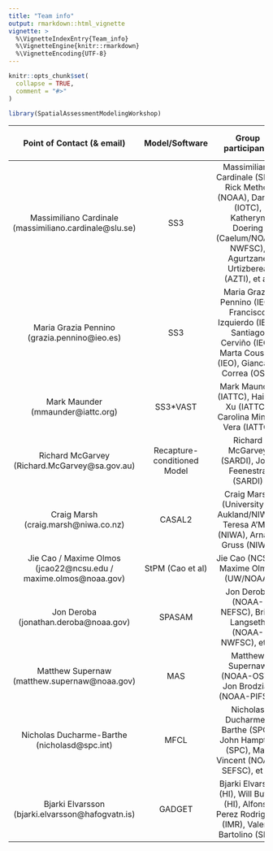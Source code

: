 ```yaml
---
title: "Team info"
output: rmarkdown::html_vignette
vignette: >
  %\VignetteIndexEntry{Team_info}
  %\VignetteEngine{knitr::rmarkdown}
  %\VignetteEncoding{UTF-8}
---
```


```r
knitr::opts_chunk$set(
  collapse = TRUE,
  comment = "#>"
)
```

```r
library(SpatialAssessmentModelingWorkshop)
```

|  Point of Contact (& email) | Model/Software | Group participants | Confirmed participation (Y/N) | Group timeline | Approach |
|:----------:|:------------:|:-----------:|:----------:|:------------:|:-----------:|
| Massimiliano Cardinale (massimiliano.cardinale@slu.se) | SS3 | Massimiliano Cardinale (SLU), Rick Methot (NOAA), Dan Fu (IOTC), Katheryn Doering (Caelum/NOAA-NWFSC), Agurtzane Urtizberea (AZTI), et al. | Y | ? | |
| Maria Grazia Pennino (grazia.pennino@ieo.es) | SS3 | Maria Grazia Pennino (IEO), Francisco Izquierdo (IEO), Santiago Cerviño (IEO), Marta Cousido (IEO), Giancarlo Correa (OSU) | Y | October 2021 - ... | |
| Mark Maunder (mmaunder@iattc.org) | SS3*VAST | Mark Maunder (IATTC), Haikun Xu (IATTC), Carolina Minte-Vera (IATTC) | Y | August 2021 - ... | |
| Richard McGarvey (Richard.McGarvey@sa.gov.au) | Recapture-conditioned Model | Richard McGarvey (SARDI), John Feenestra (SARDI) | Y | ? |
|  Craig Marsh (craig.marsh@niwa.co.nz) | CASAL2 | Craig Marsh (University of Aukland/NIWA), Teresa A'Mar (NIWA), Arnaud Gruss (NIWA) | Y | August 2021 - March 2022 | |
| Jie Cao / Maxime Olmos (jcao22@ncsu.edu / maxime.olmos@noaa.gov) | StPM (Cao et al) | Jie Cao (NCSU), Maxime Olmos (UW/NOAA) | Y | ? | |
| Jon Deroba (jonathan.deroba@noaa.gov) | SPASAM | Jon Deroba (NOAA-NEFSC), Brian Langseth (NOAA-NWFSC), et al | Y | ? | |
| Matthew Supernaw (matthew.supernaw@noaa.gov) | MAS | Matthew Supernaw (NOAA-OST), Jon Brodziak (NOAA-PIFSC) | Y | ? | |
| Nicholas Ducharme-Barthe (nicholasd@spc.int) | MFCL | Nicholas Ducharme-Barthe (SPC), John Hampton (SPC), Matt Vincent (NOAA-SEFSC), et al. | Y | October 2021-March 2022 | |
| Bjarki Elvarsson (bjarki.elvarsson@hafogvatn.is) | GADGET | Bjarki Elvarson (HI), Will Butler (HI), Alfonso Perez Rodriguez (IMR), Valerio Bartolino (SLU) | Y | October 2021 - ... | |
